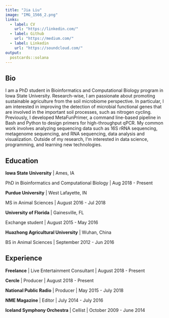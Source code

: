 ```yaml
---
title: "Jia Liu"
image: "IMG_1566_2.png"
links:
  - label: CV
    url: "https://linkedin.com/"
  - label: Github
    url: "https://medium.com/"
  - label: Linkedin
    url: "https://soundcloud.com/"
output:
  postcards::solana
---
```

 
## Bio

I am a PhD student in Bioinformatics and Computational Biology program in Iowa State University. Research-wise, I am passionate about promoting sustainable agriculture from the soil microbiome perspective. In particular, I am interested in improving the detection of microbial functional genes that are involved in the
important soil processes, such as nitrogen cycling. Previously, I developed MetaFunPrimer, a command
line-based pipeline in Bash and Python to design primers for high-throughput qPCR. My common work involves analyzing
sequencing data such as 16S rRNA sequencing, metagenome sequencing, and RNA sequencing, data
analysis and visualization. Outside of my research, I’m interested in data science, programming, and
learning new technologies.

## Education

**Iowa State University** | Ames, IA

PhD in Bioinformatics and Computational Biology | Aug 2018 - Present

**Purdue University** | West Lafayette, IN

MS in Animal Sciences | August 2016 - Jul 2018

**University of Florida** | Gainesville, FL

Exchange student | August 2015 - May 2016

**Huazhong Agricultural University** | Wuhan, China

BS in Animal Sciences | September 2012 - Jun 2016

## Experience

**Freelance** | Live Entertainment Consultant | August 2018 - Present

**Cercle** | Producer | August 2018 - Present

**National Public Radio** | Producer | May 2015 - July 2018

**NME Magazine** | Editor | July 2014 - July 2016

**Iceland Symphony Orchestra** | Cellist | October 2009 - June 2014
